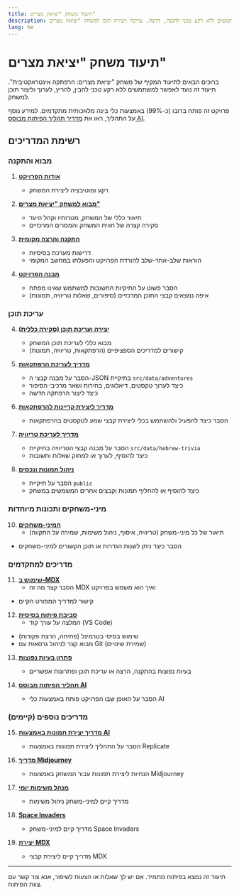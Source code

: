 ```yaml
---
title: תיעוד משחק "יציאת מצרים"
description: מדריך מקיף למשתמשים ללא רקע טכני להבנה, הרצה, עריכה ויצירת תוכן למשחק "יציאת מצרים"
lang: he
---
```


# תיעוד משחק "יציאת מצרים"

ברוכים הבאים לתיעוד המקיף של משחק "יציאת מצרים: הרפתקה אינטראקטיבית". תיעוד זה נועד לאפשר למשתמשים ללא רקע טכני להבין, להריץ, לערוך וליצור תוכן למשחק.

פרויקט זה פותח ברובו (כ-99%) באמצעות כלי בינה מלאכותית מתקדמים. למידע נוסף על התהליך, ראו את [מדריך תהליך הפיתוח מבוסס AI](/docs/ai-development-process).

## רשימת המדריכים

### מבוא והתקנה

1. **[אודות הפרויקט](/docs/about)**
   * רקע ומוטיבציה ליצירת המשחק

2. **[מבוא למשחק "יציאת מצרים"](/docs/introduction)**
   * תיאור כללי של המשחק, מטרותיו וקהל היעד
   * סקירה קצרה של חווית המשחק והמסרים המרכזיים

2. **[התקנה והרצה מקומית](/docs/setup-run)**
   * דרישות מערכת בסיסיות
   * הוראות שלב-אחר-שלב להורדת הפרויקט והפעלתו במחשב המקומי

3. **[מבנה הפרויקט](/docs/project-structure)**
   * הסבר פשוט על התיקיות החשובות למשתמש שאינו מפתח
   * איפה נמצאים קבצי התוכן המרכזיים (סיפורים, שאלות טריוויה, תמונות)

### עריכת תוכן

4. **[יצירה ועריכת תוכן (סקירה כללית)](/docs/content-editing-overview)**
   * מבוא כללי לעריכת תוכן המשחק
   * קישורים למדריכים הספציפיים (הרפתקאות, טריוויה, תמונות)

6. **[מדריך לעריכת הרפתקאות](/docs/adventure-editing)**
   * הסבר על מבנה קבצי ה-JSON בתיקיית `src/data/adventures`
   * כיצד לערוך טקסטים, דיאלוגים, בחירות ושאר מרכיבי הסיפור
   * כיצד ליצור הרפתקה חדשה

7. **[מדריך ליצירת קריינות להרפתקאות](/docs/adventure-voiceover)**
   * הסבר כיצד להפעיל ולהשתמש בכלי ליצירת קבצי שמע לטקסטים בהרפתקאות

8. **[מדריך לעריכת טריוויה](/docs/trivia-editing)**
   * הסבר על מבנה קבצי הטריוויה בתיקיית `src/data/hebrew-trivia`
   * כיצד להוסיף, לערוך או למחוק שאלות ותשובות

9. **[ניהול תמונות ונכסים](/docs/asset-management)**
   * הסבר על תיקיית `public`
   * כיצד להוסיף או להחליף תמונות וקבצים אחרים המשמשים במשחק

### מיני-משחקים ותכונות מיוחדות

10. **[המיני-משחקים](/docs/minigames)**
    * תיאור של כל מיני-משחק (טריוויה, איסוף, ניהול משימות, שמירה על התקווה)
   * הסבר כיצד ניתן לשנות הגדרות או תוכן הקשורים למיני-משחקים

### מדריכים למתקדמים

11. **[שימוש ב-MDX](/docs/using-mdx)**
    * הסבר קצר מה זה MDX ואיך הוא משמש בפרויקט
   * קישור למדריך המפורט הקיים

12. **[סביבת פיתוח בסיסית](/docs/basic-dev-environment)**
    * המלצה על עורך קוד (VS Code)
   * שימוש בסיסי בטרמינל (פתיחה, הרצת פקודות)
   * מבוא קצר לניהול גרסאות עם Git (שמירת שינויים)

13. **[פתרון בעיות נפוצות](/docs/troubleshooting)**
    * בעיות נפוצות בהתקנה, הרצה או עריכת תוכן ופתרונות אפשריים

14. **[תהליך הפיתוח מבוסס AI](/docs/ai-development-process)**
    * הסבר על האופן שבו הפרויקט פותח באמצעות כלי AI

### מדריכים נוספים (קיימים)

15. **[מדריך יצירת תמונות באמצעות AI](/docs/ai-image-generation)**
    * הסבר על התהליך ליצירת תמונות באמצעות Replicate

16. **[מדריך Midjourney](/docs/midjourney-guide)**
    * הנחיות ליצירת תמונות עבור המשחק באמצעות Midjourney

17. **[מנהל משימות יומי](/docs/daily-task-manager)**
    * מדריך קיים למיני-משחק ניהול משימות

18. **[Space Invaders](/docs/space-invaders)**
    * מדריך קיים למיני-משחק Space Invaders

19. **[יצירת MDX](/docs/creating-mdx)**
    * מדריך קיים ליצירת קבצי MDX

---

תיעוד זה נמצא בפיתוח מתמיד. אם יש לך שאלות או הצעות לשיפור, אנא צור קשר עם צוות הפיתוח.
